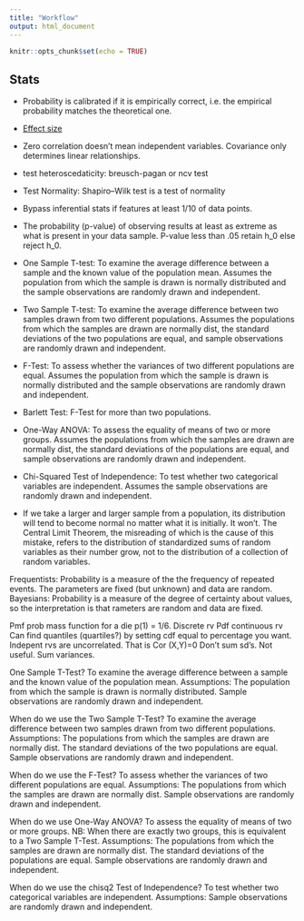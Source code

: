 ```yaml
---
title: "Workflow"
output: html_document
---
```


```r
knitr::opts_chunk$set(echo = TRUE)
```


## Stats

* Probability is calibrated if it is empirically correct, i.e. the empirical probability matches the theoretical one.

* [Effect size](https://artax.karlin.mff.cuni.cz/r-help/library/lsr/html/cohensD.html)

* Zero correlation doesn't mean independent variables. Covariance only determines linear relationships.

* test heteroscedaticity: breusch-pagan or ncv test

* Test Normality: Shapiro–Wilk test is a test of normality

* Bypass inferential stats if features at least 1/10 of data points. 

* The probability (p-value) of observing results at least as extreme as what is present in your data sample. P-value less than .05 retain h_0 else reject h_0.

* One Sample T-test: To examine the average difference between a sample and the known value 
of the population mean. Assumes the population from which the sample is drawn is normally distributed and the sample observations are randomly drawn and independent. 

* Two Sample T-test: To examine the average difference between two samples drawn from two 
different populations. Assumes the populations from which the samples are drawn are normally dist, the standard deviations of the two populations are equal, and sample observations are randomly drawn and independent.

* F-Test: To assess whether the variances of two different populations are equal. Assumes the population from which the sample is drawn is normally distributed and the sample observations are randomly drawn and independent.

* Barlett Test: F-Test for more than two populations. 

* One-Way ANOVA: To assess the equality of means of two or more groups. Assumes the populations from which the samples are drawn are normally dist, the standard deviations of the populations are equal, and sample observations are randomly drawn and independent. 

* Chi-Squared Test of Independence: To test whether two categorical variables are independent.  Assumes the sample observations are randomly drawn and independent.


* If we take a larger and larger sample from a population, its distribution will tend to become normal no matter what it is initially. It won't. The Central Limit Theorem, the misreading of which is the cause of this mistake, refers to the distribution of standardized sums of random variables as their number grow, not to the distribution of a collection of random variables.

Frequentists: Probability is a measure of the the frequency of repeated events. The parameters are fixed (but unknown) and data are random.
Bayesians: Probability is a measure of the degree of certainty about values, so the interpretation is that rameters are random and data are fixed.

Pmf prob mass function for a die p(1) = 1/6. Discrete rv
Pdf continuous rv
Can find quantiles (quartiles?) by setting cdf equal to percentage you want.
Indepent rvs are uncorrelated. That is Cor (X,Y)=0
Don’t sum sd’s. Not useful. Sum variances.

One Sample T-Test? To examine the average difference between a sample and the known value of the population mean. Assumptions: The population from which the sample is drawn is normally distributed. Sample observations are randomly drawn and independent.

When do we use the Two Sample T-Test? To examine the average difference between two samples drawn from two different populations. Assumptions: The populations from which the samples are drawn are normally dist. The standard deviations of the two populations are equal. Sample observations are randomly drawn and independent.

When do we use the F-Test? To assess whether the variances of two different populations are equal. Assumptions: The populations from which the samples are drawn are normally dist. Sample observations are randomly drawn and independent.

When do we use One-Way ANOVA?  To assess the equality of means of two or more groups. NB: When there are exactly two groups, this is equivalent to a Two Sample T-Test. Assumptions: The populations from which the samples are drawn are normally dist.  The standard deviations of the populations are equal. Sample observations are randomly drawn and independent.

When do we use the chisq2 Test of Independence? To test whether two categorical variables are independent. Assumptions: Sample observations are randomly drawn and independent.
